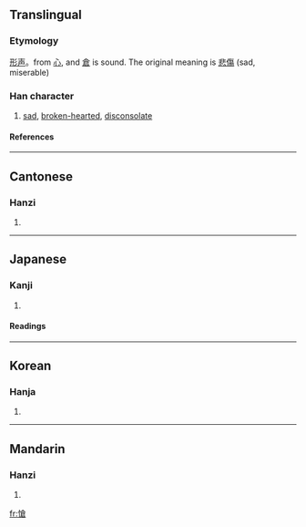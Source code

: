 {{see|怆}}

==Translingual==
===Etymology===
[[形声]]。from [[心]], and [[倉]] is sound. The original meaning is [[悲傷]] (sad, miserable)
===Han character===
{{Han char|rn=61|rad=心|as=10|sn=13|four=9806<sub>7</sub>|canj=心人戈口 (POIR)}}
# [[sad]], [[broken-hearted]], [[disconsolate]]
====References====
{{Han ref|kx=0396.320|dkj=11008|dj=0735.200|hdz=42338.050|uh=6134|ud=24884|bh=B75B|bd=46939}}

----
==Cantonese==
===Hanzi===
{{yue-hanzi|jyut=|y=chong3}}
# {{defn|Cantonese}}

----
==Japanese==
===Kanji===
{{ja-kanji|grade=|rs=心10}}
# {{defn|Japanese}} 
====Readings====
{{ja-readings|on=[[そう]] (sō)|kun=[[いたむ]] (itamu)}}

----
==Korean==
===Hanja===
{{ko-hanja|hangeul=창|eumhun=|rv=chang|mr=ch'ang|y=chang}}
# {{defn|Korean}}

----
==Mandarin==
===Hanzi===
{{cmn-hanzi|sim=怆|pin=[[chuàng]] ([[chuang4]])|wg=ch'uang<sup>4</sup>}}
# {{defn|Mandarin}}

[[fr:愴]]